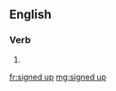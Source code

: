 ==English==

===Verb===
{{head|en|verb form}}

# {{en-past of|sign up}}

[[fr:signed up]]
[[mg:signed up]]